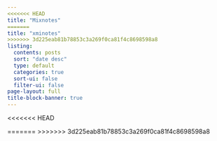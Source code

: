 ```yaml
---
<<<<<<< HEAD
title: "Mixnotes"
=======
title: "xminotes"
>>>>>>> 3d225eab81b78853c3a269f0ca81f4c8698598a8
listing:
  contents: posts
  sort: "date desc"
  type: default
  categories: true
  sort-ui: false
  filter-ui: false
page-layout: full
title-block-banner: true
---
```

<<<<<<< HEAD


=======
>>>>>>> 3d225eab81b78853c3a269f0ca81f4c8698598a8
